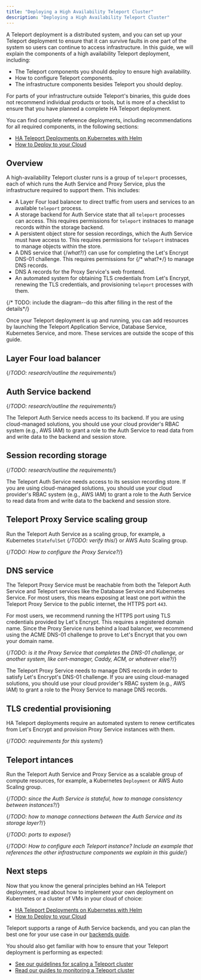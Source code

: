 ```yaml
---
title: "Deploying a High Availability Teleport Cluster"
description: "Deploying a High Availability Teleport Cluster"
---
```


A Teleport deployment is a distributed system, and you can set up your Teleport
deployment to ensure that it can survive faults in one part of the system so
users can continue to access infrastructure. In this guide, we will explain the
components of a high availability Teleport deployment, including:

- The Teleport components you should deploy to ensure high availability.
- How to configure Teleport components.
- The infrastructure components besides Teleport you should deploy. 

For parts of your infrastructure outside Teleport's binaries, this guide does
not recommend individual products or tools, but is more of a checklist to ensure
that you have planned a complete HA Teleport deployment.

You can find complete reference deployments, including recommendations for all
required components, in the following sections:

- [HA Teleport Deployments on Kubernetes with Helm](helm-deployments.mdx)
- [How to Deploy to your Cloud](deployments.mdx)

## Overview

A high-availability Teleport cluster runs is a group of `teleport` processes,
each of which runs the Auth Service and Proxy Service, plus the infrastructure
required to support them. This includes:

- A Layer Four load balancer to direct traffic from users and services to an
  available `teleport` process.
- A storage backend for Auth Service state that all `teleport` processes can
  access. This requires permissions for `teleport` instnaces to manage
  records within the storage backend.
- A persistent object store for session recordings, which the Auth Service must
  have access to. This requires permissions for `teleport` instnaces to manage
  objects within the store.
- A DNS service that {/*what?*/} can use for completing the Let's Encrypt DNS-01
  challenge. This requires permissions for {/* what?*/} to manage DNS records.
- DNS A records for the Proxy Service's web frontend.
- An automated system for obtaining TLS credentials from Let's Encrypt, renewing
  the TLS credentials, and provisioning `teleport` processes with them.

{/* TODO: include the diagram--do this after filling in the rest of the
details*/}

Once your Teleport deployment is up and running, you can add resources by
launching the Teleport Application Service, Database Service, Kubernetes
Service, and more. These services are outside the scope of this guide. 

## Layer Four load balancer

{/*TODO: research/outline the requirements*/}

## Auth Service backend

{/*TODO: research/outline the requirements*/}

The Teleport Auth Service needs access to its backend. If you are using
cloud-managed solutions, you should use your cloud provider's RBAC system (e.g.,
AWS IAM) to grant a role to the Auth Service to read data from and write data to
the backend and session store.

## Session recording storage

{/*TODO: research/outline the requirements*/}

The Teleport Auth Service needs access to its session recording store. If you
are using cloud-managed solutions, you should use your cloud provider's RBAC
system (e.g., AWS IAM) to grant a role to the Auth Service to read data from and
write data to the backend and session store.

## Teleport Proxy Service scaling group

Run the Teleport Auth Service as a scaling group, for example, a Kubernetes
`StatefulSet` {*/TODO: verify this*/} or AWS Auto Scaling group. 

{/*TODO: How to configure the Proxy Service?*/}

## DNS service

The Teleport Proxy Service must be reachable from both the Teleport Auth Service
and Teleport services like the Database Service and Kubernetes Service. For most
users, this means exposing at least one port within the Teleport Proxy Service
to the public internet, the HTTPS port `443`. 

For most users, we recommend running the HTTPS port using TLS credentials
provided by Let's Encrypt. This requires a registered domain name. Since the
Proxy Service runs behind a load balancer, we recommend using the ACME DNS-01
challenge to prove to Let's Encrypt that you own your domain name. 

{/*TODO: is it the Proxy Service that completes the DNS-01 challenge, or another
system, like cert-manager, Caddy, ACM, or whatever else?*/}

The Teleport Proxy Service needs to manage DNS records in order to satisfy Let's
Encrypt's DNS-01 challenge. If you are using cloud-managed solutions, you should
use your cloud provider's RBAC system (e.g., AWS IAM) to grant a role to the
Proxy Service to manage DNS records. 

## TLS credential provisioning 

HA Teleport deployments require an automated system to renew certificates from
Let's Encrypt and provision Proxy Service instances with them. 

{/*TODO: requirements for this system*/}

## Teleport intances

Run the Teleport Auth Service and Proxy Service as a scalable group of compute
resources, for example, a Kubernetes `Deployment`  or AWS Auto Scaling group. 

{/*TODO: since the Auth Service is stateful, how to manage consistency between
instances?*/}

{/*TODO: how to manage connections between the Auth Service and its storage
layer?*/}

{/*TODO: ports to expose*/}

{/*TODO: How to configure each Teleport instance? Include an example that
references the other infrastructure components we explain in this guide*/}

## Next steps

Now that you know the general principles behind an HA Teleport deployment, read
about how to implement your own deployment on Kubernetes or a cluster of VMs in
your cloud of choice:

- [HA Teleport Deployments on Kubernetes with Helm](helm-deployments.mdx)
- [How to Deploy to your Cloud](deployments.mdx)

Teleport supports a range of Auth Service backends, and you can plan the best
one for your use case in our [backends guide](../reference/backends.mdx).

You should also get familiar with how to ensure that your Teleport deployment is
performing as expected:

- [See our guidelines for scaling a Teleport
  cluster](../management/operations/scaling.mdx)
- [Read our guides to monitoring a Teleport
  cluster](../management/diagnostics.mdx)
